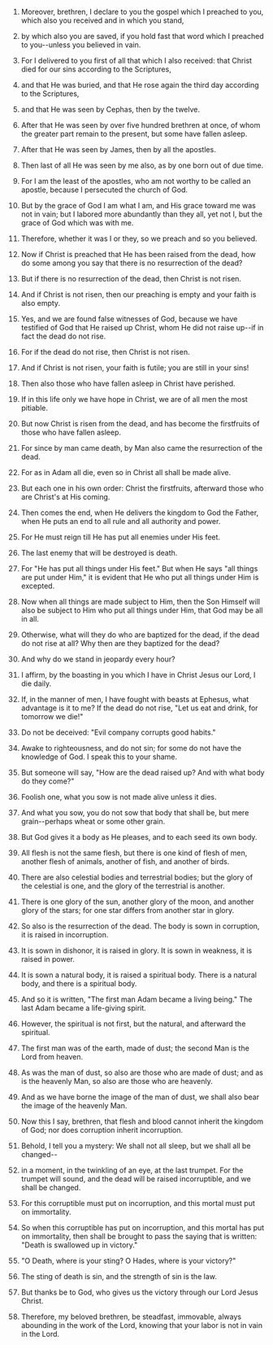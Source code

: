 
1. Moreover, brethren, I declare to you the gospel which I preached to you, which also you received and in which you stand,

2. by which also you are saved, if you hold fast that word which I preached to you--unless you believed in vain.

3. For I delivered to you first of all that which I also received: that Christ died for our sins according to the Scriptures,

4. and that He was buried, and that He rose again the third day according to the Scriptures,

5. and that He was seen by Cephas, then by the twelve.

6. After that He was seen by over five hundred brethren at once, of whom the greater part remain to the present, but some have fallen asleep.

7. After that He was seen by James, then by all the apostles.

8. Then last of all He was seen by me also, as by one born out of due time.

9. For I am the least of the apostles, who am not worthy to be called an apostle, because I persecuted the church of God.

10. But by the grace of God I am what I am, and His grace toward me was not in vain; but I labored more abundantly than they all, yet not I, but the grace of God which was with me.

11. Therefore, whether it was I or they, so we preach and so you believed.

12. Now if Christ is preached that He has been raised from the dead, how do some among you say that there is no resurrection of the dead?

13. But if there is no resurrection of the dead, then Christ is not risen.

14. And if Christ is not risen, then our preaching is empty and your faith is also empty.

15. Yes, and we are found false witnesses of God, because we have testified of God that He raised up Christ, whom He did not raise up--if in fact the dead do not rise.

16. For if the dead do not rise, then Christ is not risen.

17. And if Christ is not risen, your faith is futile; you are still in your sins!

18. Then also those who have fallen asleep in Christ have perished.

19. If in this life only we have hope in Christ, we are of all men the most pitiable.

20. But now Christ is risen from the dead, and has become the firstfruits of those who have fallen asleep.

21. For since by man came death, by Man also came the resurrection of the dead.

22. For as in Adam all die, even so in Christ all shall be made alive.

23. But each one in his own order: Christ the firstfruits, afterward those who are Christ's at His coming.

24. Then comes the end, when He delivers the kingdom to God the Father, when He puts an end to all rule and all authority and power.

25. For He must reign till He has put all enemies under His feet.

26. The last enemy that will be destroyed is death.

27. For "He has put all things under His feet." But when He says "all things are put under Him," it is evident that He who put all things under Him is excepted.

28. Now when all things are made subject to Him, then the Son Himself will also be subject to Him who put all things under Him, that God may be all in all.

29. Otherwise, what will they do who are baptized for the dead, if the dead do not rise at all? Why then are they baptized for the dead?

30. And why do we stand in jeopardy every hour?

31. I affirm, by the boasting in you which I have in Christ Jesus our Lord, I die daily.

32. If, in the manner of men, I have fought with beasts at Ephesus, what advantage is it to me? If the dead do not rise, "Let us eat and drink, for tomorrow we die!"

33. Do not be deceived: "Evil company corrupts good habits."

34. Awake to righteousness, and do not sin; for some do not have the knowledge of God. I speak this to your shame.

35. But someone will say, "How are the dead raised up? And with what body do they come?"

36. Foolish one, what you sow is not made alive unless it dies.

37. And what you sow, you do not sow that body that shall be, but mere grain--perhaps wheat or some other grain.

38. But God gives it a body as He pleases, and to each seed its own body.

39. All flesh is not the same flesh, but there is one kind of flesh of men, another flesh of animals, another of fish, and another of birds.

40. There are also celestial bodies and terrestrial bodies; but the glory of the celestial is one, and the glory of the terrestrial is another.

41. There is one glory of the sun, another glory of the moon, and another glory of the stars; for one star differs from another star in glory.

42. So also is the resurrection of the dead. The body is sown in corruption, it is raised in incorruption.

43. It is sown in dishonor, it is raised in glory. It is sown in weakness, it is raised in power.

44. It is sown a natural body, it is raised a spiritual body. There is a natural body, and there is a spiritual body.

45. And so it is written, "The first man Adam became a living being." The last Adam became a life-giving spirit.

46. However, the spiritual is not first, but the natural, and afterward the spiritual.

47. The first man was of the earth, made of dust; the second Man is the Lord from heaven.

48. As was the man of dust, so also are those who are made of dust; and as is the heavenly Man, so also are those who are heavenly.

49. And as we have borne the image of the man of dust, we shall also bear the image of the heavenly Man.

50. Now this I say, brethren, that flesh and blood cannot inherit the kingdom of God; nor does corruption inherit incorruption.

51. Behold, I tell you a mystery: We shall not all sleep, but we shall all be changed--

52. in a moment, in the twinkling of an eye, at the last trumpet. For the trumpet will sound, and the dead will be raised incorruptible, and we shall be changed.

53. For this corruptible must put on incorruption, and this mortal must put on immortality.

54. So when this corruptible has put on incorruption, and this mortal has put on immortality, then shall be brought to pass the saying that is written: "Death is swallowed up in victory."

55. "O Death, where is your sting? O Hades, where is your victory?"

56. The sting of death is sin, and the strength of sin is the law.

57. But thanks be to God, who gives us the victory through our Lord Jesus Christ.

58. Therefore, my beloved brethren, be steadfast, immovable, always abounding in the work of the Lord, knowing that your labor is not in vain in the Lord.


